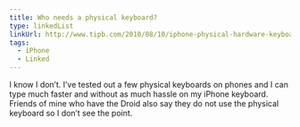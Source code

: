 ```yaml
---
title: Who needs a physical keyboard?
type: linkedList
linkUrl: http://www.tipb.com/2010/08/10/iphone-physical-hardware-keyboard
tags:
  - iPhone
  - Linked
---
```


I know I don’t. I’ve tested out a few physical keyboards on phones and I can type much faster and without as much hassle on my iPhone keyboard. Friends of mine who have the Droid also say they do not use the physical keyboard so I don’t see the point.
